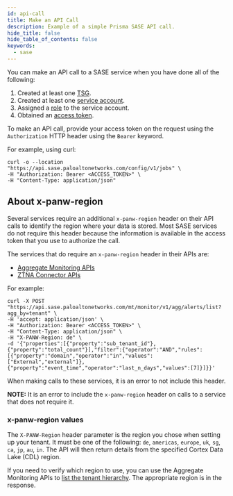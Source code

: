 ```yaml
---
id: api-call
title: Make an API Call
description: Example of a simple Prisma SASE API call.
hide_title: false
hide_table_of_contents: false
keywords:
  - sase
---
```


You can make an API call to a SASE service when you have done all of the following:

1. Created at least one [TSG](/sase/docs/tenant-service-groups).
2. Created at least one [service account](/sase/docs/service-accounts).
3. Assigned a [role](/sase/docs/roles) to the service account.
4. Obtained an [access token](/sase/docs/access-tokens).

To make an API call, provide your access token on the request using the `Authorization` HTTP
header using the `Bearer` keyword.

For example, using curl:

    curl -o --location "https://api.sase.paloaltonetworks.com/config/v1/jobs" \
    -H "Authorization: Bearer <ACCESS_TOKEN>" \
    -H "Content-Type: application/json"

## About x-panw-region ##

Several services require an additional `x-panw-region` header on their API calls to identify the
region where your data is stored. Most SASE services do not require this header because the
information is available in the access token that you use to authorize the call.

The services that do require an `x-panw-region` header in their APIs are: 

* [Aggregate Monitoring APIs](/sase/api/mt-monitor/)
* [ZTNA Connector APIs](/access/api/ztna/ztna-connector-apis/)

For example:

    curl -X POST "https://api.sase.paloaltonetworks.com/mt/monitor/v1/agg/alerts/list?agg_by=tenant" \
    -H 'accept: application/json' \
    -H "Authorization: Bearer <ACCESS_TOKEN>" \
    -H "Content-Type: application/json" \
    -H "X-PANW-Region: de" \
    -d '{"properties":[{"property":"sub_tenant_id"},{"property":"total_count"}],"filter":{"operator":"AND","rules":[{"property":"domain","operator":"in","values":["External","external"]},{"property":"event_time","operator":"last_n_days","values":[7]}]}}'

When making calls to these services, it is an error to not include this header.

**NOTE:** It is an error to include the `x-panw-region` header on calls to a service that
does not require it.

### x-panw-region values ###

The `X-PANW-Region` header parameter is the region you chose when setting up your tenant. It must be one of the following:
`de`, `americas`, `europe`, `uk`, `sg`, `ca`, `jp`, `au`, `in`. The API will then return details from the specified
Cortex Data Lake (CDL) region.

If you need to verify which region to use, you can 
use the Aggregate Monitoring APIs to 
[list the tenant hierarchy](/sase/api/mt-monitor/get-mt-monitor-v-1-agg-custom-tenant-hierarchy).
The appropriate region is in the response.
